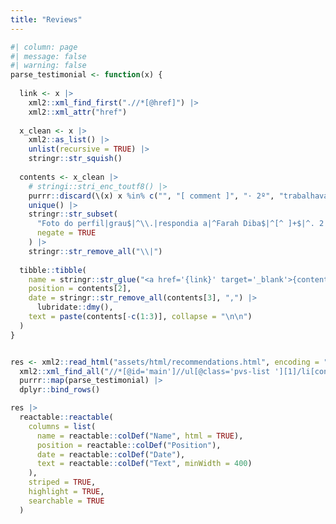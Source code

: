 ```yaml
---
title: "Reviews"
---
```


```r
#| column: page
#| message: false
#| warning: false
parse_testimonial <- function(x) {
  
  link <- x |> 
    xml2::xml_find_first(".//*[@href]") |> 
    xml2::xml_attr("href")
  
  x_clean <- x |> 
    xml2::as_list() |> 
    unlist(recursive = TRUE) |> 
    stringr::str_squish()
  
  contents <- x_clean |> 
    # stringi::stri_enc_toutf8() |> 
    purrr::discard(\(x) x %in% c("", "[ comment ]", "· 2º", "trabalhava com", "era cliente de", "mas em empresas diferentes", "mas em equipes diferentes", "na mesma equipe", "estudavam na mesma instituição")) |> 
    unique() |> 
    stringr::str_subset(
      "Foto do perfil|grau$|^\\.|respondia a|^Farah Diba$|^[^ ]+$|^. 2.$",
      negate = TRUE
    ) |> 
    stringr::str_remove_all("\\|")
  
  tibble::tibble(
    name = stringr::str_glue("<a href='{link}' target='_blank'>{contents[1]}</a>"),
    position = contents[2],
    date = stringr::str_remove_all(contents[3], ",") |> 
      lubridate::dmy(),
    text = paste(contents[-c(1:3)], collapse = "\n\n")
  )
}


res <- xml2::read_html("assets/html/recommendations.html", encoding = "UTF-8") |> 
  xml2::xml_find_all("//*[@id='main']//ul[@class='pvs-list '][1]/li[contains(@id, 'RECEIVED')]") |> 
  purrr::map(parse_testimonial) |> 
  dplyr::bind_rows()

res |> 
  reactable::reactable(
    columns = list(
      name = reactable::colDef("Name", html = TRUE),
      position = reactable::colDef("Position"),
      date = reactable::colDef("Date"),
      text = reactable::colDef("Text", minWidth = 400)
    ), 
    striped = TRUE, 
    highlight = TRUE, 
    searchable = TRUE
  )

```
